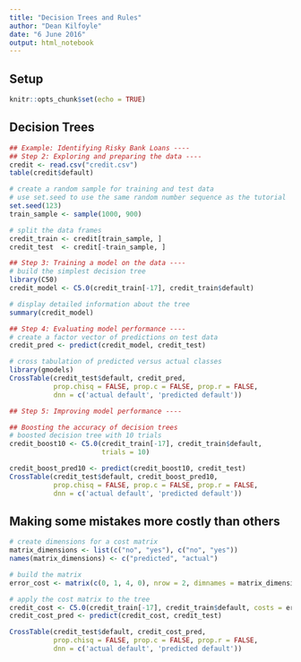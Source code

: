```yaml
---
title: "Decision Trees and Rules"
author: "Dean Kilfoyle"
date: "6 June 2016"
output: html_notebook
---
```


## Setup

```r
knitr::opts_chunk$set(echo = TRUE)
```

## Decision Trees

```r
## Example: Identifying Risky Bank Loans ----
## Step 2: Exploring and preparing the data ----
credit <- read.csv("credit.csv")
table(credit$default)
```

```r
# create a random sample for training and test data
# use set.seed to use the same random number sequence as the tutorial
set.seed(123)
train_sample <- sample(1000, 900)

# split the data frames
credit_train <- credit[train_sample, ]
credit_test  <- credit[-train_sample, ]
```


```r
## Step 3: Training a model on the data ----
# build the simplest decision tree
library(C50)
credit_model <- C5.0(credit_train[-17], credit_train$default)

# display detailed information about the tree
summary(credit_model)
```


```r
## Step 4: Evaluating model performance ----
# create a factor vector of predictions on test data
credit_pred <- predict(credit_model, credit_test)

# cross tabulation of predicted versus actual classes
library(gmodels)
CrossTable(credit_test$default, credit_pred,
           prop.chisq = FALSE, prop.c = FALSE, prop.r = FALSE,
           dnn = c('actual default', 'predicted default'))
```


```r
## Step 5: Improving model performance ----

## Boosting the accuracy of decision trees
# boosted decision tree with 10 trials
credit_boost10 <- C5.0(credit_train[-17], credit_train$default,
                       trials = 10)

credit_boost_pred10 <- predict(credit_boost10, credit_test)
CrossTable(credit_test$default, credit_boost_pred10,
           prop.chisq = FALSE, prop.c = FALSE, prop.r = FALSE,
           dnn = c('actual default', 'predicted default'))
```

## Making some mistakes more costly than others

```r

# create dimensions for a cost matrix
matrix_dimensions <- list(c("no", "yes"), c("no", "yes"))
names(matrix_dimensions) <- c("predicted", "actual")

# build the matrix
error_cost <- matrix(c(0, 1, 4, 0), nrow = 2, dimnames = matrix_dimensions)

# apply the cost matrix to the tree
credit_cost <- C5.0(credit_train[-17], credit_train$default, costs = error_cost)
credit_cost_pred <- predict(credit_cost, credit_test)

CrossTable(credit_test$default, credit_cost_pred,
           prop.chisq = FALSE, prop.c = FALSE, prop.r = FALSE,
           dnn = c('actual default', 'predicted default'))
```

